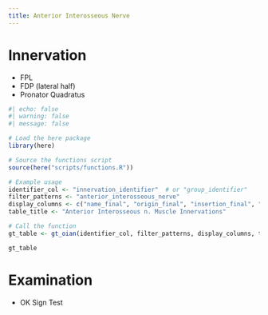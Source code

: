 ```yaml
---
title: Anterior Interosseous Nerve
---
```



# Innervation {#innervation}

- FPL 
- FDP (lateral half)
- Pronator Quadratus

```r
#| echo: false
#| warning: false
#| message: false

# Load the here package
library(here)

# Source the functions script
source(here("scripts/functions.R"))

# Example usage
identifier_col <- "innervation_identifier"  # or "group_identifier"
filter_patterns <- "anterior_interosseous_nerve"
display_columns <- c("name_final", "origin_final", "insertion_final", "innervation_final", "action_final")
table_title <- "Anterior Interosseous n. Muscle Innervations"

# Call the function
gt_table <- gt_oian(identifier_col, filter_patterns, display_columns, table_title)

gt_table
```

# Examination

- OK Sign Test